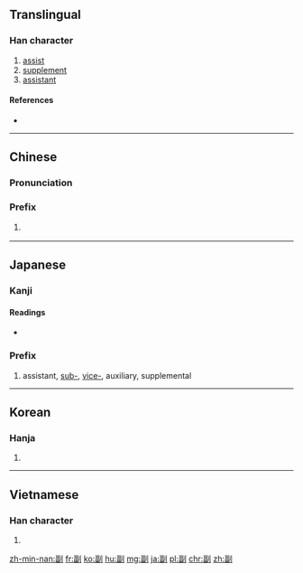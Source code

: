 ==Translingual==
{{stroke order}}

===Han character===
{{Han char|rn=18|rad=刀|as=09|sn=11|four=1260<sub>0</sub>|canj=一田中弓 (MWLN)|ids=⿰[[畐]][[刂]]}}

# [[assist]]
# [[supplement]]
# [[assistant]]

====References====
* {{Han ref|kx=0142.230|dkj=02097|dj=0322.080|hdz=10347.160|uh=526F|ud=21103|bh=B0C6|bd=45254}}

----

==Chinese==

===Pronunciation===
{{zh-pron
|m=fù
|c=fu3
|h=pfs=fu
|mn=hù
|ma=y
|cat=pref
}}

===Prefix===
{{zh-pref}}

# {{n-g|designating somebody/something below another in rank}}
#: {{zh-usex|副作用|[[side effect]]|link=y|in_notes=y}}
#: {{zh-usex|副總統|[[vice president]]|link=y|in_notes=y}}

----

==Japanese==

===Kanji===
{{ja-kanji|grade=4|rs=刀09}}

====Readings====
* {{ja-readings|on=[[ふく]] (fuku)|kun=[[そう]] (sou), [[そえ]] (soe)}}

===Prefix===
{{ja-pos|k|prefix|hira=ふく|rom=fuku-}}

# assistant, [[sub-]], [[vice-]], auxiliary, supplemental

----

==Korean==

===Hanja===
{{ko-hanja|hangeul=[[부]], [[복]]|rv=bu, bok|mr=pu, pok}}

# {{defn|lang=ko|sort=刀09}}

----

==Vietnamese==

===Han character===
{{vi-hantu|[[phó]], [[pho]]|rs=刀09}}

# {{defn|lang=vi|sort=刀09}}

[[zh-min-nan:副]]
[[fr:副]]
[[ko:副]]
[[hu:副]]
[[mg:副]]
[[ja:副]]
[[pl:副]]
[[chr:副]]
[[zh:副]]
